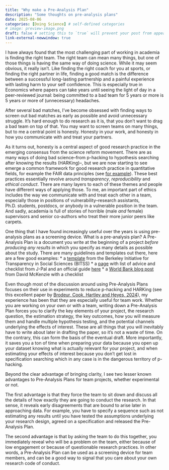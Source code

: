 ```yaml
---
title: "Why make a Pre-Analysis Plan"
description: "Some thoughts on pre-analysis plans"
date: 2025-08-06
categories: [Doing Science] # self-defined categories
# image: preview-image.png
draft: false # setting this to `true` will prevent your post from appearing on your listing page until you're ready!
link-external-newwindow: true
---
```



I have always found that the most challenging part of working in academia is finding the right team. The right team can mean many things, but one of those things is having the same way of doing science. While it may seem obvious, it really isn't. Like finding the right coach for you at sports, or finding the right partner in life, finding a good match is the difference between a successful long-lasting partnership and a painful experience with lasting harm to your self confidence. This is especially true in Economics where papers can take years until seeing the light of day in a peer-reviewed journal: being committed to a bad team for 5 years or more is 5 years or more of (unnecessary) headaches.  

After several bad matches, I've become obsessed with finding ways to screen out bad matches as early as possible and avoid unnecessary struggle. It's hard enough to do research as it is, that you don't want to drag a bad team on top of that. You may want to screen teams on many things, but to me a central point is honesty. Honesty in your work, and honesty in how you communicate with and treat your partners. 

As it turns out, honesty is a central aspect of good research practice in the emerging consensus from the science reform movement. There are as many ways of doing bad science--from p-hacking to hypothesis searching after knowing the results (HARKing)--, but we are now starting to see emerge a common framework for good research practice in quantitative fields, for example the FAIR data principles (see <a href="https://www.nature.com/articles/sdata201618" target="_blank">for example</a>). These best practices essentially revolve around *transparency*, *reproducibility* and *ethical conduct*. There are many layers to each of these themes and people have different ways of applying those. To me, an important part of ethics includes the way we communicate with and treat each other in a team, especially those in positions of vulnerability--research assistants, Ph.D. students, postdocs, or anybody in a vulnerable position in the team. And sadly, academia is full of stories of horrible (male *and* female) supervisors and senior co-authors who treat their more junior peers like carpets. 

One thing that I have found increasingly useful over the years is using pre-analysis plans as a screening device. What is a pre-analysis plan? A Pre-Analysis Plan is a document you write at the beginning of a project *before producing any results* in which you specify as many details as possible about the study. There are many guidelines and templates out there, here are a few good examples: 
* a <a href="https://www.bitss.org/wp-content/uploads/2015/12/Pre-Analysis-Plan-Template.pdf"  target="_blank">template</a> from the Berkeley Initiative for Transparency in Social Sciences (BITSS)
* a <a href="https://www.povertyactionlab.org/resource/pre-analysis-plans"  target="_blank">page</a> with list of advice and checklist from J-Pal and an official guide <a href="https://adegendre.github.io/posts/2025-08-06-why-do-a-pre-analysis-plan/Pre_Analysis_Plan_Guide.pdf"  target="_blank">here</a>
* a <a href="https://blogs.worldbank.org/en/impactevaluations/a-pre-analysis-plan-checklist"  target="_blank">World Bank blog post</a> from David McKenzie with a checklist 

Even though most of the discussion around using Pre-Analysis Plans focuses on their use in experiments to reduce p-hacking and HARKing (see this excellent paper by <a href="https://www.journals.uchicago.edu/doi/10.1086/730455"  target="_blank">Brodeur, Cook, Hartley and Heyes, 2024</a>), my experience has been that they are especially useful for team work. Whether you are working on your own or with a team, writing down a Pre-Analysis Plan forces you to clarify the key elements of your project, the research question, the estimation strategy, the key outcomes, how you will measure them and handle multiple hypothesis testing, and the potential channels underlying the effects of interest. These are all things that you will inevitably have to write about later in drafting the paper, so it's not a waste of time. On the contrary, this can form the basis of the eventual draft. More importantly, it saves you a ton of time when preparing your data because you open up your dataset knowing what is actually relevant for your project, and when estimating your effects of interest because you don't get lost in specification searching which in any case is in the dangerous territory of p-hacking.

Beyond the clear advantage of bringing clarity, I see two lesser known advantages to Pre-Analysis Plans for team projects, whether experimental or not. 

The first advantage is that they force the team to sit down and discuss all the details of how exactly they are going to conduct the research. In that sense, it reveals early disagreements that are bound to arise later in approaching data. For example, you have to specify a sequence such as not estimating any results until you have tested the assumptions underlying your research design, agreed on a specification and released the Pre-Analysis Plan. 

The second advantage is that by asking the team to do this together, you immediately reveal who will be a problem on the team, either because of low engagement or because of questionable research practices. In other words, a Pre-Analysis Plan can be used as a screening device for team members, and can be a good way to signal that you care about your own research code of conduct. 





